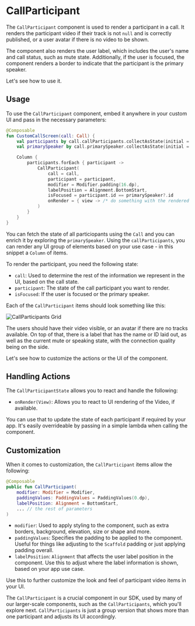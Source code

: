 # CallParticipant

The `CallParticipant` component is used to render a participant in a call. It renders the participant video if their track is not `null` and is correctly published, or a user avatar if there is no video to be shown.

The component also renders the user label, which includes the user's name and call status, such as mute state. Additionally, if the user is focused, the component renders a border to indicate that the participant is the primary speaker.

Let's see how to use it.

## Usage

To use the `CallParticipant` component, embed it anywhere in your custom UI and pass in the necessary parameters:

```kotlin
@Composable
fun CustomCallScreen(call: Call) {
    val participants by call.callParticipants.collectAsState(initial = emptyList())
    val primarySpeaker by call.primarySpeaker.collectAsState(initial = null)

    Column {
        participants.forEach { participant ->
            CallParticipant(
                call = call,
                participant = participant,
                modifier = Modifier.padding(16.dp),
                labelPosition = Alignment.BottomStart,
                isFocused = participant.id == primarySpeaker?.id
                onRender = { view -> /* do something with the rendered view */ }
            )
        }
    }
}
```

You can fetch the state of all particiopants using the `Call` and you can enrich it by exploring the `primarySpeaker`. Using the `callParticipants`, you can render any UI group of elements based on your use case - in this snippet a `Column` of items.

To render the participant, you need the following state:

* `call`: Used to determine the rest of the information we represent in the UI, based on the call state.
* `participant`: The state of the call participant you want to render.
* `isFocused`: If the user is focused or the primary speaker.

Each of the `CallParticipant` items should look something like this:

![CallParticipants Grid](https://user-images.githubusercontent.com/17215808/223418304-d21a2018-f0d2-4d37-afd0-87ef071e49b6.png)

The users should have their video visible, or an avatar if there are no tracks available. On top of that, there is a label that has the name or ID laid out, as well as the current mute or speaking state, with the connection quality being on the side.

Let's see how to customize the actions or the UI of the component.

## Handling Actions

The `CallParticipantState` allows you to react and handle the following:

* `onRender(View)`: Allows you to react to UI rendering of the Video, if available.

You can use that to update the state of each participant if required by your app. It's easily overrideable by passing in a simple lambda when calling the component.

## Customization

When it comes to customization, the `CallParticipant` items allow the following:

```kotlin
@Composable
public fun CallParticipant(
    modifier: Modifier = Modifier,
    paddingValues: PaddingValues = PaddingValues(0.dp),
    labelPosition: Alignment = BottomStart,
    ... // the rest of parameters
)
```

- `modifier`: Used to apply styling to the component, such as extra borders, background, elevation, size or shape and more.
- `paddingValues`: Specifies the padding to be applied to the component. Useful for things like adjusting to the `Scaffold` padding or just applying padding overall.
- `labelPosition`: `Alignment` that affects the user label position in the component. Use this to adjust where the label information is shown, based on your app use case.

Use this to further customize the look and feel of participant video items in your UI.

The `CallParticipant` is a crucial component in our SDK, used by many of our larger-scale components, such as the `CallParticipants`, which you'll explore next. `CallParticipants` is just a group version that shows more than one participant and adjusts its UI accordingly.